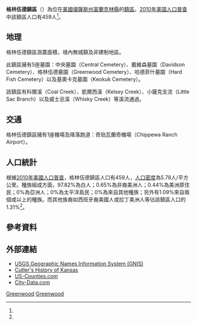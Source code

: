 {{noteTA
|G1=USState
}}
{{Infobox settlement
|official_name = 格林伍德鎮區
|native_name = Greenwood Township
|settlement_type = 鎮區
|image_skyline = Greenwood Baptist Church.JPG
|imagesize = 250px
|image_caption = 格林伍德浸信會教堂和墓園
|image_map = Map highlighting Greenwood Township, Franklin County, Kansas.svg
|map_caption = 格林伍德鎮區在富蘭克林縣的位置
|coordinates_display = inline,title
|coordinates_region = US-KS
|subdivision_type = [[世界政區索引|國家]]
|subdivision_name = [[美国|美国]]
|subdivision_type1 = [[美國行政區劃|州]]
|subdivision_name1 = [[堪薩斯州|堪薩斯州]]
|subdivision_type2 = [[堪萨斯州行政区划|縣]]
|subdivision_name2 = [[富蘭克林縣_(堪薩斯州)|富蘭克林縣]]
|area_total_km2 = 78.92
|area_land_km2 = 78.85
|area_water_km2 = 0.06
|area_total_sq_mi = 30.47
|area_land_sq_mi = 30.45
|area_water_sq_mi = 0.02
|area_water_percent = 0.08
|population_as_of = [[2010年美国人口普查|2010]]
|population_footnotes = <ref name=census>{{cite web|url=http://www.census.gov/geo/www/gazetteer/gazetteer2010.html|title=2010 Census Gazetteer Files|publisher=[[美国人口调查局|美国人口调查局]]|accessdate=2016-01-29|archive-url=https://web.archive.org/web/20121021075704/http://www.census.gov/geo/www/gazetteer/gazetteer2010.html|archive-date=2012-10-21|dead-url=yes}}</ref>
|population_total = 459
|population_density_km2 = auto
|elevation_footnotes = 
|elevation_m = 333
|elevation_ft = 1093
|latd = 38
|latm = 33
|lats = 53
|latNS = N
|longd = 95
|longm = 27
|longs = 09
|longEW = W
|blank_name = [[地名信息系统|GNIS]] feature ID
|blank_info = [http://geonames.usgs.gov/pls/gnispublic/f?p=gnispq:3:::NO::P3_FID:0479626 0479626]
|website = 
|footnotes = 
}}

'''格林伍德鎮區'''（{{lang-en|'''Greenwood Township'''}}）為位在[[美國|美國]][[堪薩斯州|堪薩斯州]][[富蘭克林縣_(堪薩斯州)|富蘭克林縣]]的[[行政鎮區|鎮區]]。[[2010年美国人口普查|2010年美国人口普查]]中該鎮區人口有459人<ref name=census/>。

==地理==
格林伍德鎮區涵蓋面積{{convert|78.92|km2|sqmi}}，境內無城鎮及非建制地區。

此鎮區擁有5座墓園：中央墓園（Central Cemetery）、戴維森墓園（Davidson Cemetery）、格林伍德墓園（Greenwood Cemetery）、哈德菲什墓園（Hard Fish Cemetery）以及基奧卡克墓園（Keokuk Cemetery）。

該鎮區有科爾溪（Coal Creek）、凱爾西溪（Kelsey Creek）、小薩克支流（Little Sac Branch）以及威士忌溪（Whisky Creek）等溪流通過。

==交通==
格林伍德鎮區擁有1座機場及降落跑道：奇珀瓦蘭奇機場（Chippewa Ranch Airport）。

==人口統計==
根據[[2010年美國人口普查|2010年美國人口普查]]，格林伍德鎮區人口有459人，[[人口密度|人口密度]]為5.78人/平方公里。種族組成方面，97.82%為白人；0.65%為非裔美洲人；0.44%為美洲原住民；0%為亞洲人；0%為太平洋島民；0%為來自其他種族；另外有1.09%來自兩個或以上的種族。而其他族裔如西班牙裔美國人或拉丁美洲人等佔該鎮區人口的1.31%<ref name=census/>。

==參考資料==
{{reflist}}

==外部連結==
* [http://geonames.usgs.gov/domestic/index.html USGS Geographic Names Information System (GNIS)] {{Wayback|url=http://geonames.usgs.gov/domestic/index.html |date=20190428150204 }}
* [http://www.kancoll.org/books/cutler/franklin/franklin-co-p1.html Cutler's History of Kansas] {{Wayback|url=http://www.kancoll.org/books/cutler/franklin/franklin-co-p1.html |date=20210119024236 }}
* [https://web.archive.org/web/20080723112151/http://www.us-counties.com/localgov/kansas.html US-Counties.com]
* [http://www.city-data.com/township/Greenwood-Franklin-KS.html City-Data.com] {{Wayback|url=http://www.city-data.com/township/Greenwood-Franklin-KS.html |date=20190719130929 }}

{{富蘭克林縣 (堪薩斯州)}}

[[Category:富蘭克林縣鎮區_(堪薩斯州)|Greenwood]]
[[Category:堪薩斯州鎮區|Greenwood]]